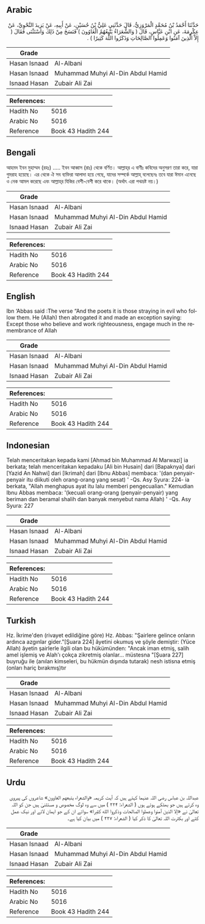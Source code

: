 ## Arabic


<div dir="rtl" lang="ar" style={{fontSize:'larger',backgroundColor:'#f8f9fa',padding:20}}>
حَدَّثَنَا أَحْمَدُ بْنُ مُحَمَّدٍ الْمَرْوَزِيُّ، قَالَ حَدَّثَنِي عَلِيُّ بْنُ حُسَيْنٍ، عَنْ أَبِيهِ، عَنْ يَزِيدَ النَّحْوِيِّ، عَنْ عِكْرِمَةَ، عَنِ ابْنِ عَبَّاسٍ، قَالَ ‏(‏ وَالشُّعَرَاءُ يَتَّبِعُهُمُ الْغَاوُونَ ‏)‏ فَنَسَخَ مِنْ ذَلِكَ وَاسْتَثْنَى فَقَالَ ‏(‏ إِلاَّ الَّذِينَ آمَنُوا وَعَمِلُوا الصَّالِحَاتِ وَذَكَرُوا اللَّهَ كَثِيرًا ‏)‏ ‏.‏
</div>
<div style={{backgroundColor:'#f8f9fa',padding:20, marginBottom: 10}}><table> <thead> <tr> <th>Grade</th> <th></th> </tr> </thead> <tbody> <tr><td>Hasan Isnaad</td><td>Al-Albani</td></tr><tr><td>Hasan Isnaad</td><td>Muhammad Muhyi Al-Din Abdul Hamid</td></tr><tr><td>Isnaad Hasan</td><td>Zubair Ali Zai</td></tr></tbody></table><table> <thead> <tr> <th>References:</th> <th></th> </tr> </thead> <tbody><tr><td>Hadith No</td><td>5016</td></tr><tr><td>Arabic No</td><td>5016</td></tr><tr><td>Reference</td><td>Book 43 Hadith 244</td></tr></tbody></table></div>

## Bengali


<div dir="ltr" lang="bn" style={{fontSize:'larger',backgroundColor:'#f8f9fa',padding:20}}>
আহমদ ইবন মুহাম্মদ (রহঃ) ..... ইবন আব্বাস (রাঃ) থেকে বর্ণিত। আল্লাহ্‌র এ বাণীঃ কবিদের অনুসরণ তারা করে, যারা গুমরাহ হয়েছে। এর থেকে ঐ সব ব্যক্তিরা আলাদা হয়ে গেছে, যাদের সম্পর্কে আল্লাহ্‌ বলেছেনঃ তবে যারা ঈমান এনেছে ও নেক আমল করেছে এবং আল্লাহ্‌র যিকির বেশী-বেশী করে থাকে। (অর্থাৎ এরা পথভ্রষ্ট নয়।)
</div>
<div style={{backgroundColor:'#f8f9fa',padding:20, marginBottom: 10}}><table> <thead> <tr> <th>Grade</th> <th></th> </tr> </thead> <tbody> <tr><td>Hasan Isnaad</td><td>Al-Albani</td></tr><tr><td>Hasan Isnaad</td><td>Muhammad Muhyi Al-Din Abdul Hamid</td></tr><tr><td>Isnaad Hasan</td><td>Zubair Ali Zai</td></tr></tbody></table><table> <thead> <tr> <th>References:</th> <th></th> </tr> </thead> <tbody><tr><td>Hadith No</td><td>5016</td></tr><tr><td>Arabic No</td><td>5016</td></tr><tr><td>Reference</td><td>Book 43 Hadith 244</td></tr></tbody></table></div>

## English


<div dir="ltr" lang="en" style={{fontSize:'larger',backgroundColor:'#f8f9fa',padding:20}}>
Ibn ‘Abbas said :The verse “And the poets it is those straying in evil who follow them. He (Allah) then abrogated it and made an exception saying: Except those who believe and work righteousness, engage much in the remembrance of Allah
</div>
<div style={{backgroundColor:'#f8f9fa',padding:20, marginBottom: 10}}><table> <thead> <tr> <th>Grade</th> <th></th> </tr> </thead> <tbody> <tr><td>Hasan Isnaad</td><td>Al-Albani</td></tr><tr><td>Hasan Isnaad</td><td>Muhammad Muhyi Al-Din Abdul Hamid</td></tr><tr><td>Isnaad Hasan</td><td>Zubair Ali Zai</td></tr></tbody></table><table> <thead> <tr> <th>References:</th> <th></th> </tr> </thead> <tbody><tr><td>Hadith No</td><td>5016</td></tr><tr><td>Arabic No</td><td>5016</td></tr><tr><td>Reference</td><td>Book 43 Hadith 244</td></tr></tbody></table></div>

## Indonesian


<div dir="ltr" lang="id" style={{fontSize:'larger',backgroundColor:'#f8f9fa',padding:20}}>
Telah menceritakan kepada kami [Ahmad bin Muhammad Al Marwazi] ia berkata; telah menceritakan kepadaku [Ali bin Husain] dari [Bapaknya] dari [Yazid An Nahwi] dari [Ikrimah] dari [Ibnu Abbas] membaca: '(dan penyair-penyair itu diikuti oleh orang-orang yang sesat) ' -Qs. Asy Syura: 224- ia berkata, "Allah menghapus ayat itu lalu memberi pengecualian." Kemudian Ibnu Abbas membaca: '(kecuali orang-orang (penyair-penyair) yang beriman dan beramal shalih dan banyak menyebut nama Allah) ' -Qs. Asy Syura: 227
</div>
<div style={{backgroundColor:'#f8f9fa',padding:20, marginBottom: 10}}><table> <thead> <tr> <th>Grade</th> <th></th> </tr> </thead> <tbody> <tr><td>Hasan Isnaad</td><td>Al-Albani</td></tr><tr><td>Hasan Isnaad</td><td>Muhammad Muhyi Al-Din Abdul Hamid</td></tr><tr><td>Isnaad Hasan</td><td>Zubair Ali Zai</td></tr></tbody></table><table> <thead> <tr> <th>References:</th> <th></th> </tr> </thead> <tbody><tr><td>Hadith No</td><td>5016</td></tr><tr><td>Arabic No</td><td>5016</td></tr><tr><td>Reference</td><td>Book 43 Hadith 244</td></tr></tbody></table></div>

## Turkish


<div dir="ltr" lang="tr" style={{fontSize:'larger',backgroundColor:'#f8f9fa',padding:20}}>
Hz. İkrime'den (rivayet edildiğine göre) Hz. Abbas: "Şairlere gelince onların ardınca azgınlar gider."[Şuara 224] âyetini okumuş ve şöyle demiştir: (Yüce Allah) âyetin şairlerle ilgili olan bu hükümünden: "Ancak iman etmiş, salih amel işlemiş ve Alah'ı çokça zikretmiş olanlar... müstesna "[Şuara 227] buyruğu ile (anılan kimseleri, bu hükmün dışında tutarak) nesh istisna etmiş (onları hariç bırakmış)tır
</div>
<div style={{backgroundColor:'#f8f9fa',padding:20, marginBottom: 10}}><table> <thead> <tr> <th>Grade</th> <th></th> </tr> </thead> <tbody> <tr><td>Hasan Isnaad</td><td>Al-Albani</td></tr><tr><td>Hasan Isnaad</td><td>Muhammad Muhyi Al-Din Abdul Hamid</td></tr><tr><td>Isnaad Hasan</td><td>Zubair Ali Zai</td></tr></tbody></table><table> <thead> <tr> <th>References:</th> <th></th> </tr> </thead> <tbody><tr><td>Hadith No</td><td>5016</td></tr><tr><td>Arabic No</td><td>5016</td></tr><tr><td>Reference</td><td>Book 43 Hadith 244</td></tr></tbody></table></div>

## Urdu


<div dir="rtl" lang="ur" style={{fontSize:'larger',backgroundColor:'#f8f9fa',padding:20}}>
عبداللہ بن عباس رضی اللہ عنہما کہتے ہیں کہ آیت کریمہ «والشعراء يتبعهم الغاوون» شاعروں کی پیروی وہ کرتے ہیں جو بھٹکے ہوئے ہوں ( الشعراء: ۲۲۴ ) میں سے وہ لوگ مخصوص و مستثنیٰ ہیں جن کو اللہ تعالیٰ نے «إلا الذين آمنوا وعملوا الصالحات وذكروا الله كثيرا‏» سوائے ان کے جو ایمان لائے اور نیک عمل کئے اور بکثرت اللہ تعالیٰ کا ذکر کیا ( الشعراء: ۲۲۷ ) میں بیان کیا ہے۔
</div>
<div style={{backgroundColor:'#f8f9fa',padding:20, marginBottom: 10}}><table> <thead> <tr> <th>Grade</th> <th></th> </tr> </thead> <tbody> <tr><td>Hasan Isnaad</td><td>Al-Albani</td></tr><tr><td>Hasan Isnaad</td><td>Muhammad Muhyi Al-Din Abdul Hamid</td></tr><tr><td>Isnaad Hasan</td><td>Zubair Ali Zai</td></tr></tbody></table><table> <thead> <tr> <th>References:</th> <th></th> </tr> </thead> <tbody><tr><td>Hadith No</td><td>5016</td></tr><tr><td>Arabic No</td><td>5016</td></tr><tr><td>Reference</td><td>Book 43 Hadith 244</td></tr></tbody></table></div>